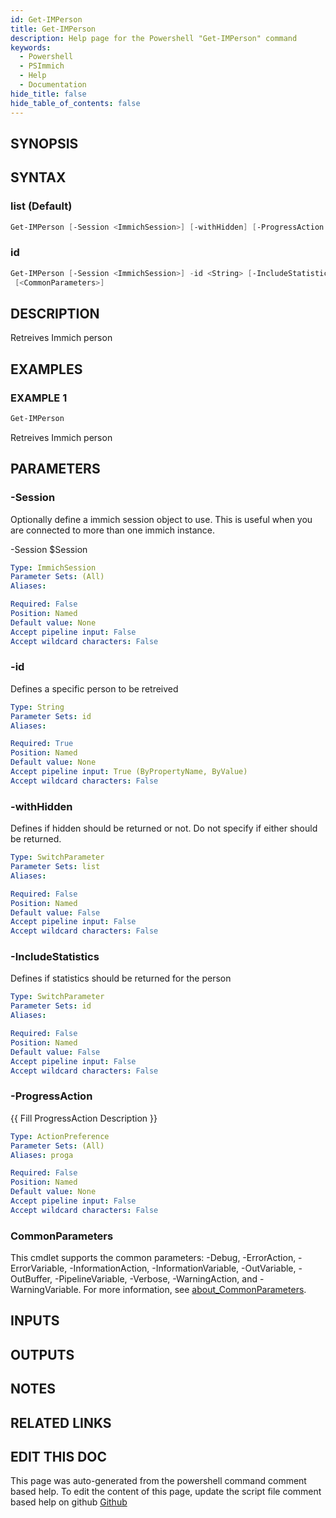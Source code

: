 ```yaml
---
id: Get-IMPerson
title: Get-IMPerson
description: Help page for the Powershell "Get-IMPerson" command
keywords:
  - Powershell
  - PSImmich
  - Help
  - Documentation
hide_title: false
hide_table_of_contents: false
---
```


## SYNOPSIS

## SYNTAX

### list (Default)

```powershell
Get-IMPerson [-Session <ImmichSession>] [-withHidden] [-ProgressAction <ActionPreference>] [<CommonParameters>]
```

### id

```powershell
Get-IMPerson [-Session <ImmichSession>] -id <String> [-IncludeStatistics] [-ProgressAction <ActionPreference>]
 [<CommonParameters>]
```

## DESCRIPTION

Retreives Immich person

## EXAMPLES

### EXAMPLE 1

```powershell
Get-IMPerson
```

Retreives Immich person

## PARAMETERS

### -Session

Optionally define a immich session object to use.
This is useful when you are connected to more than one immich instance.

-Session $Session

```yaml
Type: ImmichSession
Parameter Sets: (All)
Aliases:

Required: False
Position: Named
Default value: None
Accept pipeline input: False
Accept wildcard characters: False
```

### -id

Defines a specific person to be retreived

```yaml
Type: String
Parameter Sets: id
Aliases:

Required: True
Position: Named
Default value: None
Accept pipeline input: True (ByPropertyName, ByValue)
Accept wildcard characters: False
```

### -withHidden

Defines if hidden should be returned or not.
Do not specify if either should be returned.

```yaml
Type: SwitchParameter
Parameter Sets: list
Aliases:

Required: False
Position: Named
Default value: False
Accept pipeline input: False
Accept wildcard characters: False
```

### -IncludeStatistics

Defines if statistics should be returned for the person

```yaml
Type: SwitchParameter
Parameter Sets: id
Aliases:

Required: False
Position: Named
Default value: False
Accept pipeline input: False
Accept wildcard characters: False
```

### -ProgressAction

\{\{ Fill ProgressAction Description \}\}

```yaml
Type: ActionPreference
Parameter Sets: (All)
Aliases: proga

Required: False
Position: Named
Default value: None
Accept pipeline input: False
Accept wildcard characters: False
```

### CommonParameters

This cmdlet supports the common parameters: -Debug, -ErrorAction, -ErrorVariable, -InformationAction, -InformationVariable, -OutVariable, -OutBuffer, -PipelineVariable, -Verbose, -WarningAction, and -WarningVariable. For more information, see [about_CommonParameters](http://go.microsoft.com/fwlink/?LinkID=113216).

## INPUTS

## OUTPUTS

## NOTES

## RELATED LINKS

## EDIT THIS DOC 

This page was auto-generated from the powershell command comment based help. To edit the content of this page, update the script file comment based help on github [Github](https://github.com/hanpq/PSImmich)
